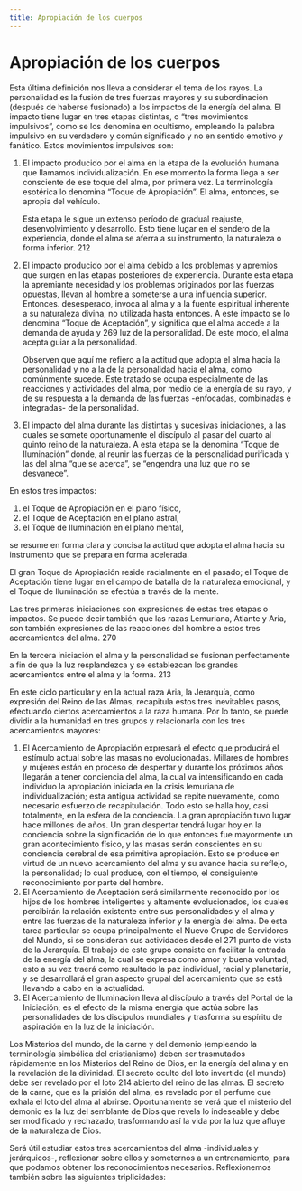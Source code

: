 ```yaml
---
title: Apropiación de los cuerpos
---
```


# Apropiación de los cuerpos

Esta última definición nos lleva a considerar el tema de los rayos. La personalidad es la fusión de tres fuerzas mayores y su subordinación (después de haberse fusionado) a los impactos de la energía del alma. El impacto tiene lugar en tres etapas distintas, o “tres movimientos impulsivos”, como se los denomina en ocultismo, empleando la palabra impulsivo en su verdadero y común significado y no en sentido emotivo y fanático. Estos movimientos impulsivos son:

1. El impacto producido por el alma en la etapa de la evolución humana que llamamos individualización. En ese momento la forma llega a ser consciente de ese toque del alma, por primera vez. La terminología esotérica lo denomina “Toque de Apropiación”. El alma, entonces, se apropia del vehículo.
   
   Esta etapa le sigue un extenso período de gradual reajuste, desenvolvimiento y desarrollo. Esto tiene lugar en el sendero de la experiencia, donde el alma se aferra a su instrumento, la naturaleza o forma inferior. <Pin lang="es">212</Pin>

2. El impacto producido por el alma debido a los problemas y apremios que surgen en las etapas posteriores de experiencia. Durante esta etapa la apremiante necesidad y los problemas originados por las fuerzas opuestas, llevan al hombre a someterse a una influencia superior. Entonces. desesperado, invoca al alma y a la fuente espiritual inherente a su naturaleza divina, no utilizada hasta entonces. A este impacto se lo denomina “Toque de Aceptación”, y significa que el alma accede a la demanda de ayuda y <Pin lang="en">269</Pin> luz de la personalidad. De este modo, el alma acepta guiar a la personalidad.
   
   Observen que aquí me refiero a la actitud que adopta el alma hacia la personalidad y no a la de la personalidad hacia el alma, como comúnmente sucede. Este tratado se ocupa especialmente de las reacciones y actividades del alma, por medio de la energía de su rayo, y de su respuesta a la demanda de las fuerzas -enfocadas, combinadas e integradas- de la personalidad.

3. El impacto del alma durante las distintas y sucesivas iniciaciones, a las cuales se somete oportunamente el discípulo al pasar del cuarto al quinto reino de la naturaleza. A esta etapa se la denomina “Toque de Iluminación” donde, al reunir las fuerzas de la personalidad purificada y las del alma “que se acerca”, se “engendra una luz que no se desvanece”.

En estos tres impactos:

1. el Toque de Apropiación en el plano físico,
2. el Toque de Aceptación en el plano astral,
3. el Toque de Iluminación en el plano mental,

se resume en forma clara y concisa la actitud que adopta el alma hacia su instrumento que se prepara en forma acelerada.

El gran Toque de Apropiación reside racialmente en el pasado; el Toque de Aceptación tiene lugar en el campo de batalla de la naturaleza emocional, y el Toque de Iluminación se efectúa a través de la mente.

Las tres primeras iniciaciones son expresiones de estas tres etapas o impactos. Se puede decir también que las razas Lemuriana, Atlante y Aria, son también expresiones de las reacciones del hombre a estos tres acercamientos del alma. <Pin lang="en">270</Pin>

En la tercera iniciación el alma y la personalidad se fusionan perfectamente a fin de que la luz resplandezca y se establezcan los grandes acercamientos entre el alma y la forma. <Pin lang="es">213</Pin>

En este ciclo particular y en la actual raza Aria, la Jerarquía, como expresión del Reino de las Almas, recapitula estos tres inevitables pasos, efectuando ciertos acercamientos a la raza humana. Por lo tanto, se puede dividir a la humanidad en tres grupos y relacionarla con los tres acercamientos mayores:

1. El Acercamiento de Apropiación expresará el efecto que producirá el estímulo actual sobre las masas no evolucionadas. Millares de hombres y mujeres están en proceso de despertar y durante los próximos años llegarán a tener conciencia del alma, la cual va intensificando en cada individuo la apropiación iniciada en la crisis lemuriana de individualización; esta antigua actividad se repite nuevamente, como necesario esfuerzo de recapitulación. Todo esto se halla hoy, casi totalmente, en la esfera de la conciencia. La gran apropiación tuvo lugar hace millones de años. Un gran despertar tendrá lugar hoy en la conciencia sobre la significación de lo que entonces fue mayormente un gran acontecimiento físico, y las masas serán conscientes en su conciencia cerebral de esa primitiva apropiación. Esto se produce en virtud de un nuevo acercamiento del alma y su avance hacia su reflejo, la personalidad; lo cual produce, con el tiempo, el consiguiente reconocimiento por parte del hombre.
2. El Acercamiento de Aceptación será similarmente reconocido por los hijos de los hombres inteligentes y altamente evolucionados, los cuales percibirán la relación existente entre sus personalidades y el alma y entre las fuerzas de la naturaleza inferior y la energía del alma. De esta tarea particular se ocupa principalmente el Nuevo Grupo de Servidores del Mundo, si se consideran sus actividades desde el <Pin lang="en">271</Pin> punto de vista de la Jerarquía. El trabajo de este grupo consiste en facilitar la entrada de la energía del alma, la cual se expresa como amor y buena voluntad; esto a su vez traerá como resultado la paz individual, racial y planetaria, y se desarrollará el gran aspecto grupal del acercamiento que se está llevando a cabo en la actualidad.
3. El Acercamiento de Iluminación lleva al discípulo a través del Portal de la Iniciación; es el efecto de la misma energía que actúa sobre las personalidades de los discípulos mundiales y trasforma su espíritu de aspiración en la luz de la iniciación.

Los Misterios del mundo, de la carne y del demonio (empleando la terminología simbólica del cristianismo) deben ser trasmutados rápidamente en los Misterios del Reino de Dios, en la energía del alma y en la revelación de la divinidad. El secreto oculto del loto invertido (el mundo) debe ser revelado por el loto <Pin lang="es">214</Pin> abierto del reino de las almas. El secreto de la carne, que es la prisión del alma, es revelado por el perfume que exhala el loto del alma al abrirse. Oportunamente se verá que el misterio del demonio es la luz del semblante de Dios que revela lo indeseable y debe ser modificado y rechazado, trasformando así la vida por la luz que afluye de la naturaleza de Dios.

Será útil estudiar estos tres acercamientos del alma -individuales y jerárquicos-, reflexionar sobre ellos y someternos a un entrenamiento, para que podamos obtener los reconocimientos necesarios. Reflexionemos también sobre las siguientes triplicidades:

